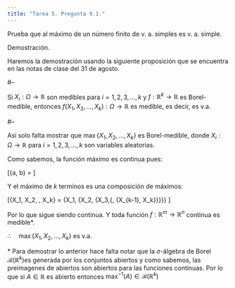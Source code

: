 ```yaml
---
title: "Tarea 5. Pregunta 9.1."
---
```


Prueba que al máximo de un número finito de v. a. simples es v. a. simple.


Demostración.


Haremos la demostración usando la siguiente proposición que se encuentra en las notas de clase del 31 de agosto.

#--

Si $X_i: \Omega \to \mathbb{R}$ son medibles para $i = 1, 2, 3, \dots, k$ y $f:\mathbb{R}^k \to \mathbb{R}$ es Borel-medible, entonces $f(X_1,X_2, \dots, X_k): \Omega \to \mathbb{R}$ es medible, es decir, es v.a.

#--

Así solo falta mostrar que $\max\{X_1, X_2, \dots, X_k\}$ es Borel-medible, donde $X_i: \Omega \to \mathbb{R}$ para $i = 1, 2, 3, \dots, k$ son variables aleatorias.


Como sabemos, la función máximo es continua pues:

\[\max\{a, b\} = \frac{|a-b| + a + b}{2}\]

Y el máximo de $k$ terminos es una composición de máximos:

\[\max\{X_1, X_2, \dots, X_k\} = \max\{X_1, \max\{X_2, \max\{X_3,\max\{\dots, \max\{X_{k-1}, X_k\}\}\}\}\} \]

Por lo que sigue siendo continua. Y toda función  $f:\mathbb{R}^m \to \mathbb{R}^n$ continua es medible*. 


$\therefore \quad \max\{X_1, X_2, \dots, X_k\}$ es v.a.


$*$ Para demostrar lo anterior hace falta notar que la $\sigma$-álgebra de Borel $\mathscr{B}(\mathbb{R}^k)$es generada por los conjuntos abiertos y como sabemos, las preimagenes de abiertos son abiertos para las funciones continuas. Por lo que si $A \in \mathbb{R}$ es abierto entonces $\max^{-1}(A) \in \mathscr{B}(\mathbb{R}^k)$


